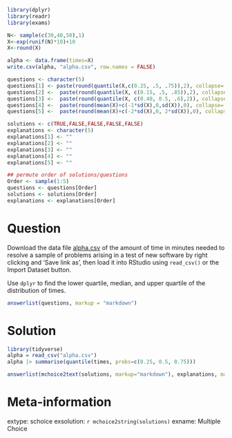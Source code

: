 ```r
library(dplyr)
library(readr)
library(exams)

N<- sample(c(30,40,50),1)
X<-exp(runif(N)*10)+10
X<-round(X)

alpha <- data.frame(times=X)
write.csv(alpha, "alpha.csv", row.names = FALSE)

questions <- character(5)
questions[1] <- paste(round(quantile(X,c(0.25, .5, .75)),2), collapse=', ')
questions[2] <-  paste(round(quantile(X, c(0.15, .5, .85)),2), collapse=', ')
questions[3] <-  paste(round(quantile(X, c(0.40, 0.5, .6),2)), collapse=', ')
questions[4] <-  paste(round(mean(X)+c(-1*sd(X),0,sd(X)),0), collapse=', ')
questions[5] <-  paste(round(mean(X)+c(-2*sd(X),0, 2*sd(X)),0), collapse=', ')

solutions <- c(TRUE,FALSE,FALSE,FALSE,FALSE)
explanations <- character(5)
explanations[1] <- ""
explanations[2] <- ""
explanations[3] <- ""
explanations[4] <- ""
explanations[5] <- ""

## permute order of solutions/questions
Order <- sample(1:5)
questions <- questions[Order]
solutions <- solutions[Order]
explanations <- explanations[Order]  
```

Question
========

Download the data file [alpha.csv](alpha.csv) of the amount of time in minutes needed to resolve a sample of problems arising in a test of new software by right clicking and 'Save link as', then load it into RStudio using `read_csv()` or the Import Dataset button.

Use `dplyr` to find the lower quartile, median, and upper quartile of the distribution of times.

```r
answerlist(questions, markup = "markdown")
```

Solution
========

```r
library(tidyverse)
alpha = read_csv("alpha.csv")
alpha |> summarise(quantile(times, probs=c(0.25, 0.5, 0.75)))
```

```r
answerlist(mchoice2text(solutions, markup="markdown"), explanations, markup = "markdown")
```

Meta-information
================

extype: schoice
exsolution: `r mchoice2string(solutions)`
exname: Multiple Choice
